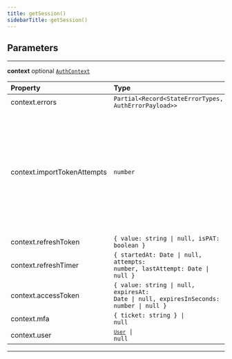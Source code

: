 ```yaml
---
title: getSession()
sidebarTitle: getSession()
---
```


## Parameters

---

**<span className="parameter-name">context</span>** <span className="optional-status">optional</span> [`AuthContext`](/reference/javascript/nhost-js/types/auth-context)

| Property                                                                                                | Type                                                                                                                    | Required | Notes                                                                                              |
| :------------------------------------------------------------------------------------------------------ | :---------------------------------------------------------------------------------------------------------------------- | :------: | :------------------------------------------------------------------------------------------------- |
| <span className="parameter-name"><span className="light-grey">context.</span>errors</span>              | <code>Partial&lt;Record&lt;StateErrorTypes, AuthErrorPayload&gt;&gt;</code>                                             |    ✔️    |                                                                                                    |
| <span className="parameter-name"><span className="light-grey">context.</span>importTokenAttempts</span> | <code>number</code>                                                                                                     |    ✔️    | Number of times the user tried to get an access token from a refresh token but got a network error |
| <span className="parameter-name"><span className="light-grey">context.</span>refreshToken</span>        | <code>&#123; value: string &#124; null, isPAT: boolean &#125;</code>                                                    |    ✔️    |                                                                                                    |
| <span className="parameter-name"><span className="light-grey">context.</span>refreshTimer</span>        | <code>&#123; startedAt: Date &#124; null, attempts: number, lastAttempt: Date &#124; null &#125;</code>                 |    ✔️    |                                                                                                    |
| <span className="parameter-name"><span className="light-grey">context.</span>accessToken</span>         | <code>&#123; value: string &#124; null, expiresAt: Date &#124; null, expiresInSeconds: number &#124; null &#125;</code> |    ✔️    |                                                                                                    |
| <span className="parameter-name"><span className="light-grey">context.</span>mfa</span>                 | <code>&#123; ticket: string &#125; &#124; null</code>                                                                   |    ✔️    |                                                                                                    |
| <span className="parameter-name"><span className="light-grey">context.</span>user</span>                | <code>[`User`](/reference/javascript/nhost-js/types/user) &#124; null</code>                                            |    ✔️    |                                                                                                    |

---
